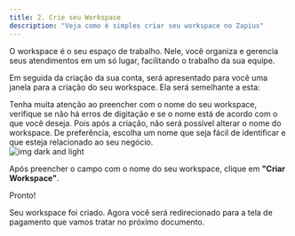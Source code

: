 ```yaml
---
title: 2. Crie seu Workspace
description: "Veja como é simples criar seu workspace no Zapius"
---
```


O workspace é o seu espaço de trabalho. Nele, você organiza e gerencia seus atendimentos em um só lugar, facilitando o trabalho da sua equipe.

Em seguida da criação da sua conta, será apresentado para você uma janela para a criação do seu workspace. Ela será semelhante a esta:

<Warning>
    Tenha muita atenção ao preencher com o nome do seu workspace, verifique se não há erros de digitação e se o nome está de acordo com o que você deseja. Pois após a criação, não será possível alterar o nome do workspace. De preferência, escolha um nome que seja fácil de identificar e que esteja relacionado ao seu negócio.
</Warning>

<Frame>
  <div className="w-full flex justify-center">
    <img alt="img dark and light" className="dark:block" class="shadow-lg rounded-lg" src="/images/janela-para-criar-workspace.png" />    
</div>
</Frame>

Após preencher o campo com o nome do seu workspace, clique em **"Criar Workspace"**.

Pronto! 

Seu workspace foi criado. Agora você será redirecionado para a tela de pagamento que vamos tratar no próximo documento.